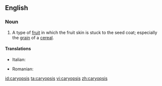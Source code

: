 ==English==

===Noun===
{{en-noun|pl=caryopses}}

# A type of [[fruit]] in which the fruit skin is stuck to the seed coat; especially the [[grain]] of a [[cereal]].

====Translations====
{{trans-top|a type of fruit}}
* Italian: {{t-|it|cariosside|f}}
{{trans-mid}}
* Romanian: {{t+|ro|cariopsă|f}}
{{trans-bottom}}

[[id:caryopsis]]
[[ta:caryopsis]]
[[vi:caryopsis]]
[[zh:caryopsis]]